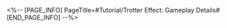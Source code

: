 <%-- [PAGE_INFO]
PageTitle=#Tutorial/Trotter Effect: Gameplay Details#
[END_PAGE_INFO] --%>
{{Tutorial
|sort      = 810601
|title     = Trotter Effect: Gameplay Details
|subtitle  = 
|type      = 
|about     = 
|image1    = Tutorial Trotter Effect Gameplay Details 1.png{{subst:void|<!--$UPLOAD:<<SpriteOutput/TutorialPic/TutorialPage_810501.png>-<Tutorial Trotter Effect Gameplay Details 1.png>>}}
|text1     = Defeat the {{Color|h|nobold=1|Trotters}} in this stage to obtain a large amount of Grit Value.<br />You need to defeat the Trotter before it escapes.
|image2    = Tutorial Trotter Effect Gameplay Details 2.png{{subst:void|<!--$UPLOAD:<<SpriteOutput/TutorialPic/TutorialPage_810502.png>-<Tutorial Trotter Effect Gameplay Details 2.png>>}}
|text2     = Every {{Color|h|nobold=1|Trotter}} defeated will inflict all enemies with random {{Color|h|nobold=1|DoTs}}.<br />Make good use of the DoTs applied by defeating Trotters to quickly take down the boss during "Grit Phase 4: Power Awoken".
}}